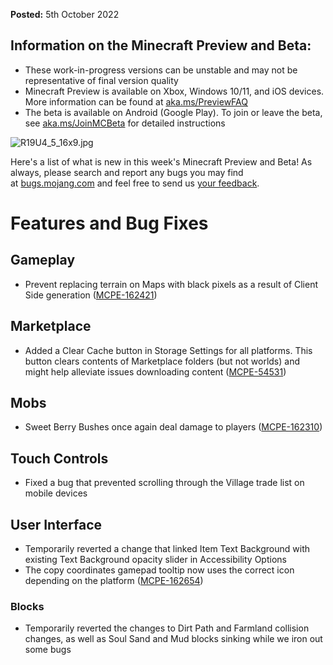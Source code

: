 **Posted:** 5th October 2022

## **Information on the Minecraft Preview and Beta:** 

-   These work-in-progress versions can be unstable and may not be representative of final version quality
-   Minecraft Preview is available on Xbox, Windows 10/11, and iOS devices. More information can be found at [aka.ms/PreviewFAQ](http://aka.ms/PreviewFAQ)
-   The beta is available on Android (Google Play). To join or leave the beta, see [aka.ms/JoinMCBeta](https://aka.ms/JoinMCBeta) for detailed instructions

![R19U4_5_16x9.jpg](https://feedback.minecraft.net/hc/article_attachments/9661681766285)

Here's a list of what is new in this week's Minecraft Preview and Beta! As always, please search and report any bugs you may find at [bugs.mojang.com](https://bugs.mojang.com) and feel free to send us [your feedback](https://aka.ms/MinecraftBetaFeedback).

# **Features and Bug Fixes**

## **Gameplay**

-   Prevent replacing terrain on Maps with black pixels as a result of Client Side generation ([MCPE-162421](https://bugs.mojang.com/browse/MCPE-162421))

## **Marketplace**

-   Added a Clear Cache button in Storage Settings for all platforms. This button clears contents of Marketplace folders (but not worlds) and might help alleviate issues downloading content ([MCPE-54531](https://bugs.mojang.com/browse/MCPE-54531))

## **Mobs**

-   Sweet Berry Bushes once again deal damage to players ([MCPE-162310](https://bugs.mojang.com/browse/MCPE-162310))

## **Touch Controls**

-   Fixed a bug that prevented scrolling through the Village trade list on mobile devices

## **User Interface**

-   Temporarily reverted a change that linked Item Text Background with existing Text Background opacity slider in Accessibility Options
-   The copy coordinates gamepad tooltip now uses the correct icon depending on the platform ([MCPE-162654](https://bugs.mojang.com/browse/MCPE-162654))

### **Blocks**

-   Temporarily reverted the changes to Dirt Path and Farmland collision changes, as well as Soul Sand and Mud blocks sinking while we iron out some bugs